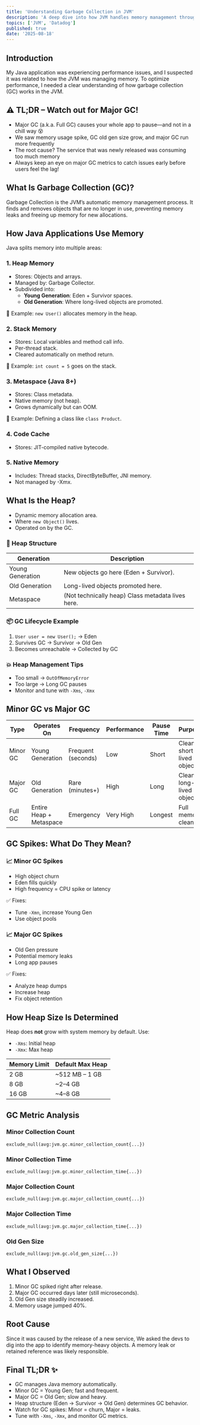 ```yaml
---
title: 'Understanding Garbage Collection in JVM'
description: 'A deep dive into how JVM handles memory management through garbage collection, its types, and best practices.'
topics: ['JVM', 'Datadog']
published: true
date: '2025-08-18'
---
```


## Introduction

My Java application was experiencing performance issues, and I suspected it was related to how the JVM was managing memory.
To optimize performance, I needed a clear understanding of how garbage collection (GC) works in the JVM.

## ⚠️ TL;DR – Watch out for Major GC!

- Major GC (a.k.a. Full GC) causes your whole app to pause—and not in a chill way 😵
- We saw memory usage spike, GC old gen size grow, and major GC run more frequently
- The root cause? The service that was newly released was consuming too much memory
- Always keep an eye on major GC metrics to catch issues early before users feel the lag!

## What Is Garbage Collection (GC)?

Garbage Collection is the JVM’s automatic memory management process. It finds and removes objects that are no longer in use, preventing memory leaks and freeing up memory for new allocations.

## How Java Applications Use Memory

Java splits memory into multiple areas:

### 1. Heap Memory

- Stores: Objects and arrays.
- Managed by: Garbage Collector.
- Subdivided into:
  - **Young Generation**: Eden + Survivor spaces.
  - **Old Generation**: Where long-lived objects are promoted.

🔸 Example: `new User()` allocates memory in the heap.

### 2. Stack Memory

- Stores: Local variables and method call info.
- Per-thread stack.
- Cleared automatically on method return.

🔸 Example: `int count = 5` goes on the stack.

### 3. Metaspace (Java 8+)

- Stores: Class metadata.
- Native memory (not heap).
- Grows dynamically but can OOM.

🔸 Example: Defining a class like `class Product`.

### 4. Code Cache

- Stores: JIT-compiled native bytecode.

### 5. Native Memory

- Includes: Thread stacks, DirectByteBuffer, JNI memory.
- Not managed by -Xmx.

## What Is the Heap?

- Dynamic memory allocation area.
- Where `new Object()` lives.
- Operated on by the GC.

### 🧱 Heap Structure

| Generation       | Description                                       |
| ---------------- | ------------------------------------------------- |
| Young Generation | New objects go here (Eden + Survivor).            |
| Old Generation   | Long-lived objects promoted here.                 |
| Metaspace        | (Not technically heap) Class metadata lives here. |

### 📦 GC Lifecycle Example

1. `User user = new User();` → Eden
2. Survives GC → Survivor → Old Gen
3. Becomes unreachable → Collected by GC

### 💥 Heap Management Tips

- Too small → `OutOfMemoryError`
- Too large → Long GC pauses
- Monitor and tune with `-Xms`, `-Xmx`

## Minor GC vs Major GC

| Type     | Operates On             | Frequency          | Performance | Pause Time | Purpose                   |
| -------- | ----------------------- | ------------------ | ----------- | ---------- | ------------------------- |
| Minor GC | Young Generation        | Frequent (seconds) | Low         | Short      | Clean short-lived objects |
| Major GC | Old Generation          | Rare (minutes+)    | High        | Long       | Clean long-lived objects  |
| Full GC  | Entire Heap + Metaspace | Emergency          | Very High   | Longest    | Full memory cleanup       |

## GC Spikes: What Do They Mean?

### 📈 Minor GC Spikes

- High object churn
- Eden fills quickly
- High frequency = CPU spike or latency

✅ Fixes:

- Tune `-Xmn`, increase Young Gen
- Use object pools

### 📈 Major GC Spikes

- Old Gen pressure
- Potential memory leaks
- Long app pauses

✅ Fixes:

- Analyze heap dumps
- Increase heap
- Fix object retention

## How Heap Size Is Determined

Heap does **not** grow with system memory by default. Use:

- `-Xms`: Initial heap
- `-Xmx`: Max heap

| Memory Limit | Default Max Heap |
| ------------ | ---------------- |
| 2 GB         | ~512 MB – 1 GB   |
| 8 GB         | ~2–4 GB          |
| 16 GB        | ~4–8 GB          |

## GC Metric Analysis

### Minor Collection Count

```hcl
exclude_null(avg:jvm.gc.minor_collection_count{...})
```

### Minor Collection Time

```hcl
exclude_null(avg:jvm.gc.minor_collection_time{...})
```

### Major Collection Count

```hcl
exclude_null(avg:jvm.gc.major_collection_count{...})
```

### Major Collection Time

```hcl
exclude_null(avg:jvm.gc.major_collection_time{...})
```

### Old Gen Size

```hcl
exclude_null(avg:jvm.gc.old_gen_size{...})
```

## What I Observed

1. Minor GC spiked right after release.
2. Major GC occurred days later (still microseconds).
3. Old Gen size steadily increased.
4. Memory usage jumped 40%.

## Root Cause

Since it was caused by the release of a new service, We asked the devs to dig into the app to identify memory-heavy objects. A memory leak or retained reference was likely responsible.

## Final TL;DR ✨

- GC manages Java memory automatically.
- Minor GC = Young Gen; fast and frequent.
- Major GC = Old Gen; slow and heavy.
- Heap structure (Eden → Survivor → Old Gen) determines GC behavior.
- Watch for GC spikes: Minor = churn, Major = leaks.
- Tune with `-Xms`, `-Xmx`, and monitor GC metrics.
